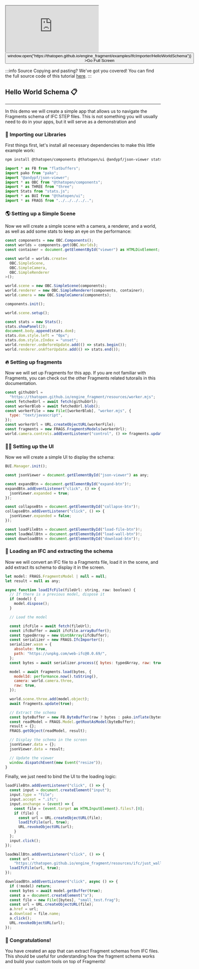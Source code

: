 <div style={{position: "relative"}}><iframe src="https://thatopen.github.io/engine_fragment/examples/IfcImporter/HelloWorldSchema"></iframe><button class="full-screen-btn" onClick={() => window.open("https://thatopen.github.io/engine_fragment/examples/IfcImporter/HelloWorldSchema")} >Go Full Screen</button></div>

:::info Source
Copying and pasting? We've got you covered! You can find the full source code of this tutorial [here](https://github.com/ThatOpen/engine_fragment/blob/main/packages/fragments/src/Importers/IfcImporter/examples/HelloWorldSchema/example.ts).
:::

## Hello World Schema 📋
---
In this demo we will create a simple app that allows us to navigate the Fragments schema of IFC STEP files. This is not something you will usually need to do in your apps, but it will serve as a demonstration and
### 🖖 Importing our Libraries
First things first, let's install all necessary dependencies to make this little example work:
```bash
npm install @thatopen/components @thatopen/ui @andypf/json-viewer stats.js pako flatbuffers three @thatopen/fragments @thatopen/components @thatopen/ui web-ifc
```

```js
import * as FB from "flatbuffers";
import pako from "pako";
import "@andypf/json-viewer";
import * as OBC from "@thatopen/components";
import * as THREE from "three";
import Stats from "stats.js";
import * as BUI from "@thatopen/ui";
import * as FRAGS from "../../../../..";
```
### 🌎 Setting up a Simple Scene
Now we will create a simple scene with a camera, a renderer, and a world, as well as add some stats to keep an eye on the performance:

```js
const components = new OBC.Components();
const worlds = components.get(OBC.Worlds);
const container = document.getElementById("viewer") as HTMLDivElement;

const world = worlds.create<
  OBC.SimpleScene,
  OBC.SimpleCamera,
  OBC.SimpleRenderer
>();

world.scene = new OBC.SimpleScene(components);
world.renderer = new OBC.SimpleRenderer(components, container);
world.camera = new OBC.SimpleCamera(components);

components.init();

world.scene.setup();

const stats = new Stats();
stats.showPanel(2);
document.body.append(stats.dom);
stats.dom.style.left = "0px";
stats.dom.style.zIndex = "unset";
world.renderer.onBeforeUpdate.add(() => stats.begin());
world.renderer.onAfterUpdate.add(() => stats.end());
```
### 🔥 Setting up fragments
Now we will set up Fragments for this app. If you are not familiar with Fragments, you can check out the other Fragments related tutorails in this documentation.

```js
const githubUrl =
  "https://thatopen.github.io/engine_fragment/resources/worker.mjs";
const fetchedUrl = await fetch(githubUrl);
const workerBlob = await fetchedUrl.blob();
const workerFile = new File([workerBlob], "worker.mjs", {
  type: "text/javascript",
});
const workerUrl = URL.createObjectURL(workerFile);
const fragments = new FRAGS.FragmentsModels(workerUrl);
world.camera.controls.addEventListener("control", () => fragments.update());
```
### 💅🏻 Setting up the UI
Now we will create a simple UI to display the schema:

```js
BUI.Manager.init();

const jsonViewer = document.getElementById("json-viewer") as any;

const expandBtn = document.getElementById("expand-btn")!;
expandBtn.addEventListener("click", () => {
  jsonViewer.expanded = true;
});

const collapseBtn = document.getElementById("collapse-btn")!;
collapseBtn.addEventListener("click", () => {
  jsonViewer.expanded = false;
});

const loadFileBtn = document.getElementById("load-file-btn")!;
const loadWallBtn = document.getElementById("load-wall-btn")!;
const downloadBtn = document.getElementById("download-btn")!;
```
### 👾 Loading an IFC and extracting the schema
Now we will convert an IFC file to a Fragments file, load it in the scene, and add extract its schema to display it in the screen.

```js
let model: FRAGS.FragmentsModel | null = null;
let result = null as any;

async function loadIfcFile(fileUrl: string, raw: boolean) {
  // If there is a previous model, dispose it
  if (model) {
    model.dispose();
  }

  // Load the model

  const ifcFile = await fetch(fileUrl);
  const ifcBuffer = await ifcFile.arrayBuffer();
  const typedArray = new Uint8Array(ifcBuffer);
  const serializer = new FRAGS.IfcImporter();
  serializer.wasm = {
    absolute: true,
    path: "https://unpkg.com/web-ifc@0.0.69/",
  };
  const bytes = await serializer.process({ bytes: typedArray, raw: true });

  model = await fragments.load(bytes, {
    modelId: performance.now().toString(),
    camera: world.camera.three,
    raw: true,
  });

  world.scene.three.add(model.object);
  await fragments.update(true);

  // Extract the schema
  const byteBuffer = new FB.ByteBuffer(raw ? bytes : pako.inflate(bytes));
  const readModel = FRAGS.Model.getRootAsModel(byteBuffer);
  result = {};
  FRAGS.getObject(readModel, result);

  // Display the schema in the screen
  jsonViewer.data = {};
  jsonViewer.data = result;

  // Update the viewer
  window.dispatchEvent(new Event("resize"));
}
```
Finally, we just need to bind the UI to the loading logic:

```js
loadFileBtn.addEventListener("click", () => {
  const input = document.createElement("input");
  input.type = "file";
  input.accept = ".ifc";
  input.onchange = (event) => {
    const file = (event.target as HTMLInputElement).files?.[0];
    if (file) {
      const url = URL.createObjectURL(file);
      loadIfcFile(url, true);
      URL.revokeObjectURL(url);
    }
  };
  input.click();
});

loadWallBtn.addEventListener("click", () => {
  const url =
    "https://thatopen.github.io/engine_fragment/resources/ifc/just_wall.ifc";
  loadIfcFile(url, true);
});

downloadBtn.addEventListener("click", async () => {
  if (!model) return;
  const bytes = await model.getBuffer(true);
  const a = document.createElement("a");
  const file = new File([bytes], "small_test.frag");
  const url = URL.createObjectURL(file);
  a.href = url;
  a.download = file.name;
  a.click();
  URL.revokeObjectURL(url);
});
```
### 🥳 Congratulations!
You have created an app that can extract Fragment schemas from IFC files. This should be useful for understanding how the fragment schema works and build your custom tools on top of Fragments!

